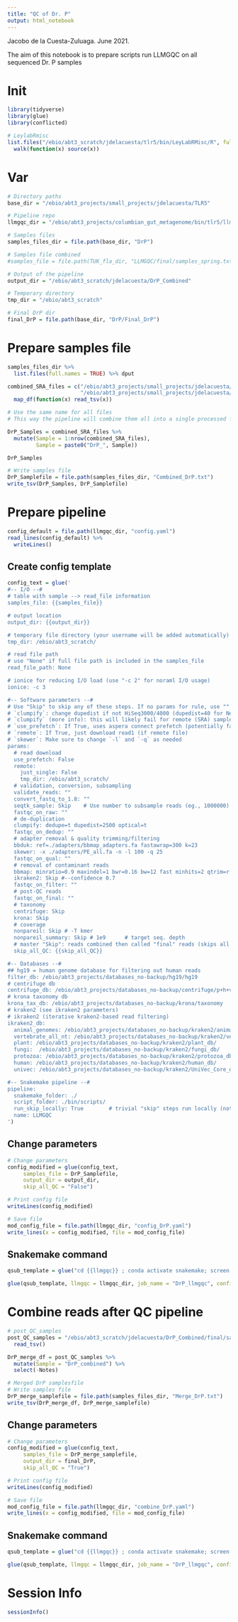 ```yaml
---
title: "QC of Dr. P"
output: html_notebook
---
```


Jacobo de la Cuesta-Zuluaga. June 2021.

The aim of this notebook is to prepare scripts run LLMGQC on all sequenced Dr. P samples

# Init
```r
library(tidyverse)
library(glue)
library(conflicted)

# LeylabRmisc
list.files("/ebio/abt3_scratch/jdelacuesta/tlr5/bin/LeyLabRMisc/R", full.names = TRUE) %>%# force()
  walk(function(x) source(x))
```

# Var
```r
# Directory paths
base_dir = "/ebio/abt3_projects/small_projects/jdelacuesta/TLR5"

# Pipeline repo
llmgqc_dir = "/ebio/abt3_projects/columbian_gut_metagenome/bin/tlr5/llmgqc"

# Samples files
samples_files_dir = file.path(base_dir, "DrP")

# Samples file combined
#samples_file = file.path(TUK_fla_dir, "LLMGQC/final/samples_spring.txt")

# Output of the pipeline
output_dir = "/ebio/abt3_scratch/jdelacuesta/DrP_Combined"

# Temporary directory
tmp_dir = "/ebio/abt3_scratch"

# Final DrP dir
final_DrP = file.path(base_dir, "DrP/Final_DrP")
```

# Prepare samples file
```r

samples_files_dir %>% 
  list.files(full.names = TRUE) %>% dput

combined_SRA_files = c("/ebio/abt3_projects/small_projects/jdelacuesta/TLR5/DrP/Gewirtz_DrP_Samples.txt", 
                       "/ebio/abt3_projects/small_projects/jdelacuesta/TLR5/DrP/JdlC_DrP_Samples.txt") %>% 
  map_df(function(x) read_tsv(x))
```

```r
# Use the same name for all files
# This way the pipeline will combine them all into a single processed file

DrP_Samples = combined_SRA_files %>% 
  mutate(Sample = 1:nrow(combined_SRA_files), 
         Sample = paste0("DrP_", Sample))

DrP_Samples
```

```r
# Write samples file
DrP_Samplefile = file.path(samples_files_dir, "Combined_DrP.txt")
write_tsv(DrP_Samples, DrP_Samplefile)
```


# Prepare pipeline
```r
config_default = file.path(llmgqc_dir, "config.yaml")
read_lines(config_default) %>% 
  writeLines()
```

## Create config template
```r
config_text = glue('
#-- I/O --#
# table with sample --> read_file information
samples_file: {{samples_file}}

# output location
output_dir: {{output_dir}}

# temporary file directory (your username will be added automatically)
tmp_dir: /ebio/abt3_scratch/

# read file path
# use "None" if full file path is included in the samples_file
read_file_path: None

# ionice for reducing I/O load (use "-c 2" for noraml I/O usage) 
ionice: -c 3 

#-- Software parameters --#
# Use "Skip" to skip any of these steps. If no params for rule, use ""
# `clumpify`: change dupedist if not HiSeq3000/4000 (dupedist=40 for NextSeq, HiSeq2500, and MiSeq)
# `clumpify` (more info): this will likely fail for remote (SRA) samples
# `use_prefetch`: If True, uses aspera connect prefetch (potentially faster download)
# `remote`: If True, just download read1 (if remote file)
# `skewer`: Make sure to change `-l` and `-q` as needed
params:
  # read download
  use_prefetch: False
  remote:
    just_single: False
    tmp_dir: /ebio/abt3_scratch/
  # validation, conversion, subsampling
  validate_reads: ""
  convert_fastq_to_1.8: ""
  seqtk_sample: Skip    # Use number to subsample reads (eg., 1000000)
  fastqc_on_raw: ""
  # de-duplication
  clumpify: dedupe=t dupedist=2500 optical=t
  fastqc_on_dedup: ""
  # adapter removal & quality trimming/filtering
  bbduk: ref=./adapters/bbmap_adapters.fa fastawrap=300 k=23
  skewer: -x ./adapters/PE_all.fa -n -l 100 -q 25
  fastqc_on_qual: ""
  # removal of contaminant reads
  bbmap: minratio=0.9 maxindel=1 bwr=0.16 bw=12 fast minhits=2 qtrim=r trimq=10 untrim idtag printunmappedcount kfilter=25 maxsites=1 k=14 pairlen=1000 rescuedist=1000
  ikraken2: Skip #--confidence 0.7
  fastqc_on_filter: ""
  # post-QC reads
  fastqc_on_final: ""
  # taxonomy
  centrifuge: Skip
  krona: Skip
  # coverage
  nonpareil: Skip # -T kmer
  nonpareil_summary: Skip # 1e9      # target seq. depth
  # master "Skip": reads combined then called "final" reads (skips all QC steps)
  skip_all_QC: {{skip_all_QC}}

#-- Databases --#
## hg19 = human genome database for filtering out human reads
filter_db: /ebio/abt3_projects/databases_no-backup/hg19/hg19
# centrifuge db
centrifuge_db: /ebio/abt3_projects/databases_no-backup/centrifuge/p+h+v
# krona taxonomy db
krona_tax_db: /ebio/abt3_projects/databases_no-backup/krona/taxonomy
# kraken2 (see ikraken2 parameters)
# ikraken2 (iterative kraken2-based read filtering)
ikraken2_db:  
  animal_genomes: /ebio/abt3_projects/databases_no-backup/kraken2/animal_gut_microbiome_200908_db/kraken2/
  vertebrate_all_nt: /ebio/abt3_projects/databases_no-backup/kraken2/vertebrata-all_nt_db/
  plant: /ebio/abt3_projects/databases_no-backup/kraken2/plant_db/
  fungi:  /ebio/abt3_projects/databases_no-backup/kraken2/fungi_db/
  protozoa: /ebio/abt3_projects/databases_no-backup/kraken2/protozoa_db/
  human: /ebio/abt3_projects/databases_no-backup/kraken2/human_db/
  univec: /ebio/abt3_projects/databases_no-backup/kraken2/UniVec_Core_db/

#-- Snakemake pipeline --#
pipeline:
  snakemake_folder: ./
  script_folder: ./bin/scripts/
  run_skip_locally: True        # trivial "skip" steps run locally (not qsub)
  name: LLMGQC
')

```


## Change parameters
```r
# Change parameters
config_modified = glue(config_text, 
     samples_file = DrP_Samplefile, 
     output_dir = output_dir, 
     skip_all_QC = "False")

# Print config file
writeLines(config_modified)
```

```r
# Save file
mod_config_file = file.path(llmgqc_dir, "config_DrP.yaml")
write_lines(x = config_modified, file = mod_config_file)
```

## Snakemake command 

```r
qsub_template = glue("cd {{llmgqc}} ; conda activate snakemake; screen -L -S {{job_name}} ./snakemake_sge.sh {{config_file}} {{n_jobs}} --keep-going --rerun-incomplete --dryrun --quiet")

glue(qsub_template, llmgqc = llmgqc_dir, job_name = "DrP_llmgqc", config_file = mod_config_file, n_jobs = "30")
```

# Combine reads after QC pipeline

```r
# post_QC_samples
post_QC_samples = "/ebio/abt3_scratch/jdelacuesta/DrP_Combined/final/samples.txt" %>% 
  read_tsv()

DrP_merge_df = post_QC_samples %>% 
  mutate(Sample = "DrP_combined") %>% 
  select(-Notes)

# Merged DrP samplesfile
# Write samples file
DrP_merge_samplefile = file.path(samples_files_dir, "Merge_DrP.txt")
write_tsv(DrP_merge_df, DrP_merge_samplefile)
```

## Change parameters
```r
# Change parameters
config_modified = glue(config_text, 
     samples_file = DrP_merge_samplefile, 
     output_dir = final_DrP, 
     skip_all_QC = "True")

# Print config file
writeLines(config_modified)
```

```r
# Save file
mod_config_file = file.path(llmgqc_dir, "combine_DrP.yaml")
write_lines(x = config_modified, file = mod_config_file)
```

## Snakemake command 

```r
qsub_template = glue("cd {{llmgqc}} ; conda activate snakemake; screen -L -S {{job_name}} ./snakemake_sge.sh {{config_file}} {{n_jobs}} --keep-going --rerun-incomplete --dryrun --quiet")

glue(qsub_template, llmgqc = llmgqc_dir, job_name = "DrP_llmgqc", config_file = mod_config_file, n_jobs = "30")
```


# Session Info
```r
sessionInfo()
```


